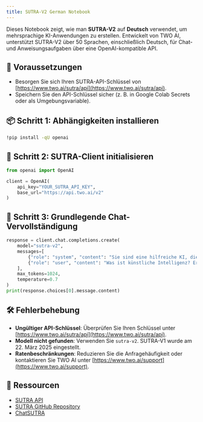 ```yaml
---
title: SUTRA-V2 German Notebook
---
```


Dieses Notebook zeigt, wie man **SUTRA-V2** auf **Deutsch** verwendet, um mehrsprachige KI-Anwendungen zu erstellen. Entwickelt von TWO AI, unterstützt SUTRA-V2 über 50 Sprachen, einschließlich Deutsch, für Chat- und Anweisungsaufgaben über eine OpenAI-kompatible API.

## 🔧 Voraussetzungen
- Besorgen Sie sich Ihren SUTRA-API-Schlüssel von [https://www.two.ai/sutra/api](https://www.two.ai/sutra/api).
- Speichern Sie den API-Schlüssel sicher (z. B. in Google Colab Secrets oder als Umgebungsvariable).

## 📦 Schritt 1: Abhängigkeiten installieren
```bash
!pip install -qU openai
```

## 🔐 Schritt 2: SUTRA-Client initialisieren
```python
from openai import OpenAI

client = OpenAI(
    api_key="YOUR_SUTRA_API_KEY",
    base_url="https://api.two.ai/v2"
)
```

## 💬 Schritt 3: Grundlegende Chat-Vervollständigung
```python
response = client.chat.completions.create(
    model="sutra-v2",
    messages=[
        {"role": "system", "content": "Sie sind eine hilfreiche KI, die kurz und bündig antwortet."},
        {"role": "user", "content": "Was ist künstliche Intelligenz? Erklären Sie in drei Sätzen."}
    ],
    max_tokens=1024,
    temperature=0.7
)
print(response.choices[0].message.content)
```

## 🛠 Fehlerbehebung
- **Ungültiger API-Schlüssel**: Überprüfen Sie Ihren Schlüssel unter [https://www.two.ai/sutra/api](https://www.two.ai/sutra/api).
- **Modell nicht gefunden**: Verwenden Sie `sutra-v2`. SUTRA-V1 wurde am 22. März 2025 eingestellt.
- **Ratenbeschränkungen**: Reduzieren Sie die Anfragehäufigkeit oder kontaktieren Sie TWO AI unter [https://www.two.ai/support](https://www.two.ai/support).

## 📎 Ressourcen
- [SUTRA API](https://www.two.ai/sutra/api)
- [SUTRA GitHub Repository](https://github.com/sutra-dev/sutra-cookbook)
- [ChatSUTRA](https://chat.two.ai)